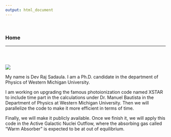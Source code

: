 ```yaml
---
output: html_document
---
```


\


### Home

---


<div class="row" style="padding-top: 30px;">

<div class="col-sm-6">

![](images/dev.PNG)



</div>



My name is Dev Raj Sadaula. I am a Ph.D. candidate in the department of Physics of Western Michigan University. 

I am working on upgrading the famous photoionization code named XSTAR to include time part in the calculations under Dr. Manuel Bautista in the Department of Physics at Western Michigan University. Then we will parallelize the code to make it more efficient
in terms of time. 

Finally, we will make it publicly available. Once we finish it, we will
apply this code in the Active Galactic Nuclei Outflow, where the absorbing gas called
“Warm Absorber” is expected to be at out of equilibrium.
